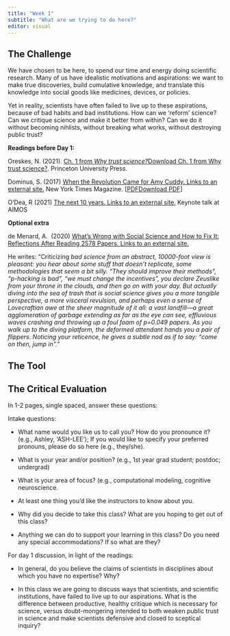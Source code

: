 ```yaml
---
title: "Week 1"
subtitle: "What are we trying to do here?"
editor: visual
---
```


## The Challenge

We have chosen to be here, to spend our time and energy doing scientific research. Many of us have idealistic motivations and aspirations: we want to make true discoveries, build cumulative knowledge, and translate this knowledge into social goods like medicines, devices, or policies.

Yet in reality, scientists have often failed to live up to these aspirations, because of bad habits and bad institutions. How can we 'reform' science? Can we critique science and make it better from within? Can we do it without becoming nihlists, without breaking what works, without destroying public trust?

**Readings before Day 1:**

Oreskes, N. (2021). [Ch. 1 from *Why trust science?*](https://canvas.mit.edu/courses/16735/files/2628811?wrap=1 "Oreskes_Ch1.pdf")[Download Ch. 1 from Why trust science?](https://canvas.mit.edu/courses/16735/files/2628811/download?download_frd=1). Princeton University Press.

Dominus, S. (2017) [When the Revolution Came for Amy Cuddy. Links to an external site.](https://www.nytimes.com/2017/10/18/magazine/when-the-revolution-came-for-amy-cuddy.html) New York Times Magazine. \[[PDF](https://canvas.mit.edu/courses/16735/files/2629163?wrap=1 "SusanDominus_WhentheRevolution.pdf")[Download PDF](https://canvas.mit.edu/courses/16735/files/2629163/download?download_frd=1)\]

O'Dea, R (2021) [The next 10 years. Links to an external site.](https://www.youtube.com/watch?v=Ov4lJnZ5px0) Keynote talk at AIMOS\

**Optional extra**

de Menard, A.  (2020) [What's Wrong with Social Science and How to Fix It: Reflections After Reading 2578 Papers. Links to an external site.](https://fantasticanachronism.com/2020/09/11/whats-wrong-with-social-science-and-how-to-fix-it/)

He writes: "Criticizing *bad science from an abstract, 10000-foot view is pleasant: you hear about some stuff that doesn't replicate, some methodologies that seem a bit silly. "They should improve their methods", "p-hacking is bad", "we must change the incentives", you declare Zeuslike from your throne in the clouds, and then go on with your day. But actually diving into the sea of trash that is social science gives you a more tangible perspective, a more visceral revulsion, and perhaps even a sense of Lovecraftian awe at the sheer magnitude of it all: a vast landfill---a great agglomeration of garbage extending as far as the eye can see, effluvious waves crashing and throwing up a foul foam of p=0.049 papers. As you walk up to the diving platform, the deformed attendant hands you a pair of flippers. Noticing your reticence, he gives a subtle nod as if to say: "come on then, jump in"."*

## The Tool

## The Critical Evaluation

In 1-2 pages, single spaced, answer these questions:

Intake questions:

-   What name would you like us to call you? How do you pronounce it? (e.g., Ashley, 'ASH-LEE'); If you would like to specify your preferred pronouns, please do so here (e.g., they/she).

-   What is your year and/or position? (e.g., 1st year grad student; postdoc; undergrad)

-   What is your area of focus? (e.g., computational modeling, cognitive neuroscience.

-   At least one thing you'd like the instructors to know about you.

-   Why did you decide to take this class? What are you hoping to get out of this class? 

-   Anything we can do to support your learning in this class? Do you need any special accommodations? If so what are they?

For day 1 discussion, in light of the readings:

-   In general, do you believe the claims of scientists in disciplines about which you have no expertise? Why?

-   In this class we are going to discuss ways that scientists, and scientific institutions, have failed to live up to our aspirations. What is the difference between productive, healthy critique which is necessary for science, versus doubt-mongering intended to both weaken public trust in science and make scientists defensive and closed to sceptical inquiry?
